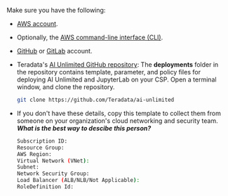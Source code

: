 

Make sure you have the following:

- [AWS account](https://aws.amazon.com).

- Optionally, the [AWS command-line interface (CLI)](https://docs.aws.amazon.com/cli/latest/userguide/cli-chap-getting-started.html).

- [GitHub](https://github.com) or [GitLab](https://gitlab.com) account.

- Teradata's [AI Unlimited GitHub repository](https://github.com/Teradata/ai-unlimited): The **deployments** folder in the repository contains template, parameter, and policy files for deploying AI Unlimited and JupyterLab on your CSP. Open a terminal window, and clone the repository. 

    ``` bash
    git clone https://github.com/Teradata/ai-unlimited
    ```

- If you don't have these details, copy this template to collect them from someone on your organization's cloud networking and security team.  ***What is the best way to descibe this person?***

	```bash
    Subscription ID: 
    Resource Group:
    AWS Region: 
    Virtual Network (VNet): 
    Subnet: 
    Network Security Group:
    Load Balancer (ALB/NLB/Not Applicable):
    RoleDefinition Id: 
	```
